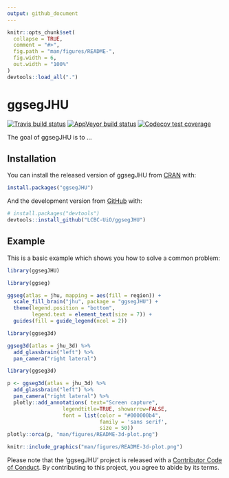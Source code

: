 ```yaml
---
output: github_document
---
```


<!-- README.md is generated from README.Rmd. Please edit that file -->

```r
knitr::opts_chunk$set(
  collapse = TRUE,
  comment = "#>",
  fig.path = "man/figures/README-",
  fig.width = 6,
  out.width = "100%"
)
devtools::load_all(".")
```

# ggsegJHU

<!-- badges: start -->
[![Travis build status](https://travis-ci.org/LCBC-UiO/ggsegJHU.svg?branch=master)](https://travis-ci.org/LCBC-UiO/ggsegJHU)
[![AppVeyor build status](https://ci.appveyor.com/api/projects/status/github/LCBC-UiO/ggsegJHU?branch=master&svg=true)](https://ci.appveyor.com/project/LCBC-UiO/ggsegJHU)
[![Codecov test coverage](https://codecov.io/gh/LCBC-UiO/ggsegJHU/branch/master/graph/badge.svg)](https://codecov.io/gh/LCBC-UiO/ggsegJHU?branch=master)
<!-- badges: end -->

The goal of ggsegJHU is to ...

## Installation

You can install the released version of ggsegJHU from [CRAN](https://CRAN.R-project.org) with:

``` r
install.packages("ggsegJHU")
```

And the development version from [GitHub](https://github.com/) with:

``` r
# install.packages("devtools")
devtools::install_github("LCBC-UiO/ggsegJHU")
```
## Example

This is a basic example which shows you how to solve a common problem:
```r
library(ggsegJHU)
```

```r
library(ggseg)

ggseg(atlas = jhu, mapping = aes(fill = region)) +
  scale_fill_brain("jhu", package = "ggsegJHU") +
  theme(legend.position = "bottom",
        legend.text = element_text(size = 7)) +
  guides(fill = guide_legend(ncol = 2))

```

```r
library(ggseg3d)

ggseg3d(atlas = jhu_3d) %>% 
  add_glassbrain("left") %>% 
  pan_camera("right lateral")
```

```r
library(ggseg3d)

p <- ggseg3d(atlas = jhu_3d) %>%
  add_glassbrain("left") %>% 
  pan_camera("right lateral") %>%
  plotly::add_annotations( text="Screen capture",
                  legendtitle=TRUE, showarrow=FALSE,
                  font = list(color = "#000000b4",
                              family = 'sans serif',
                              size = 50))
plotly::orca(p, "man/figures/README-3d-plot.png")
```

```r
knitr::include_graphics("man/figures/README-3d-plot.png")
```

Please note that the 'ggsegJHU' project is released with a
[Contributor Code of Conduct](CODE_OF_CONDUCT.md).
By contributing to this project, you agree to abide by its terms.
